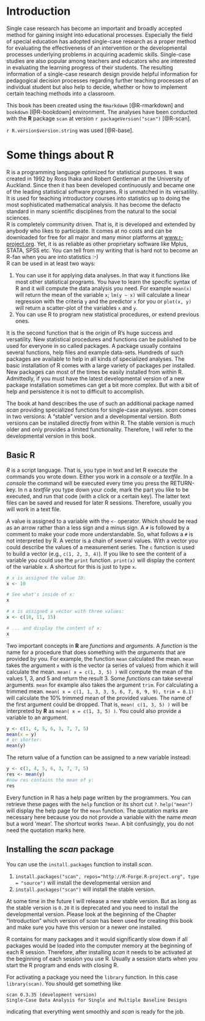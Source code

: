 
# Introduction

Single case research has become an important and broadly accepted method for gaining insight into educational processes. Especially the field of special education has adopted single-case research as a proper method for evaluating the effectiveness of an intervention or the developmental processes underlying problems in acquiring academic skills. Single-case studies are also popular among teachers and educators who are interested in evaluating the learning progress of their students. The resulting information of a single-case research design provide helpful information for pedagogical decision processes regarding further teaching processes of an individual student but also help to decide, whether or how to implement certain teaching methods into a classroom.

This book has been created using the `Rmarkdown` [@R-rmarkdown] and `bookdown` [@R-bookdown] environment.
The analyses have been conducted with the **R** package `scan` at version `r packageVersion("scan")` [@R-scan].

`r R.version$version.string` was used [@R-base].

# Some things about R

R is a programming language optimized for statistical purposes. It was created in 1992 by Ross Ihaka and Robert Gentleman at the University of Auckland. Since then it has been developed continuously and became one of the leading statistical software programs. R is unmatched in its versatility. It is used for teaching introductory courses into statistics up to doing the most sophisticated mathematical analysis. It has become the defacto standard in many scientific disciplines from the natural to the social sciences.  
R is completely community driven. That is, it is developed and extended by anybody who likes to participate. It comes at no costs and can be downloaded for free for all major and many minor platforms at [www.r-project.org](http://www.r-project.org). Yet, it is as reliable as other proprietary software like Mplus, STATA, SPSS etc. You can tell from my writing that is hard not to become an R-fan when you are into statistics :-)  
R can be used in at least two ways:

1. You can use it for applying data analyses. In that way it functions like most other statistical programs. You have to learn the specific syntax of R and it will compute the data analysis you need. For example `mean(x)` will return the mean of the variable `x`; `lm(y ~ x)` will calculate a linear regression with the criteria `y` and the predictor `x` for you or `plot(x, y)` will return a scatter-plot of the variables `x` and `y`.
2. You can use R to program new statistical procedures, or extend previous ones.

It is the second function that is the origin of R's huge success and versatility. New statistical procedures and functions can be published to be used for everyone in so called packages. A package usually contains several functions, help files and example data-sets. Hundreds of such packages are available to help in all kinds of specialized analyses. The basic installation of R comes with a large variety of packages per installed. New packages can most of the times be easily installed from within R. Admittedly, if you must have the latest developmental version of a new package installation sometimes can get a bit more complex. But with a bit of help and persistence it is not to difficult to accomplish.  

The book at hand describes the use of such an additional package named _scan_ providing specialized functions for single-case analyses. _scan_ comes in two versions: A "stable" version and a developmental version. Both versions can be installed directly from within R. The stable version is much older and only provides a limited functionality. Therefore, I will refer to the developmental version in this book.  

## Basic R

_R_ is a script language. That is, you type in text and let R execute the commands you wrote down. Either you work in a _console_ or a _textfile_. In a _console_ the command will be executed every time you press the RETURN-key. In n a _textfile_  you type down your code, mark the part you like to be executed, and run that code (with a click or a certain key). The latter text files can be saved and reused for later R sessions. Therefore, usually you will work in a text file.

A value is assigned to a variable with the `<-` operator. Which should be read as an arrow rather than a less sign and a minus sign.
A `#` is followed by a comment to make your code more understandable. So, what follows a `#` is not interpreted by R.
A vector is a chain of several values. With a vector you could describe the values of a measurement series. The `c` function is used to build a vector (e.g., `c(1, 2, 3, 4)`).
If you like to see the content of a variable you could use the `print` function. `print(x)` will display the content of the variable `x`. A shortcut for this is just to type `x`. 

```r
# x is assigned the value 10:
x <- 10

# See what's inside of x:
x

# x is assigned a vector with three values:
x <- c(10, 11, 15)

# ... and display the content of x:
x

```

Two important concepts in __R__ are _functions_ and _arguments_. A _function_ is the name for a procedure that does something with the _arguments_ that are provided by you.
For example, the function `mean` calculated the mean. `mean` takes the argument `x` with is the vector (a series of values) from which it will calculate the mean.
`mean( x = c(1, 3, 5) )` will compute the mean of the values 1, 3, and 5 and return the result 3.
Some _functions_ can take several arguments. `mean`  for example also takes the argument `trim`. For calculating a trimmed mean.
`mean( x = c(1, 1, 3, 3, 5, 6, 7, 8, 9, 9), trim = 0.1)` will calculate the 10% trimmed mean of the provided values. 
The name of the first argument could be dropped. That is, `mean( c(1, 3, 5) )` will be interpreted by __R__ as `mean( x = c(1, 3, 5) )`. You could also provide a variable to an argument.
```r
y <- c(1, 4, 5, 6, 3, 7, 7, 5)
mean(x = y)
# or shorter:
mean(y)
```

The return value of a function can be assigned to a new variable instead:

```r
y <- c(1, 4, 5, 6, 3, 7, 7, 5)
res <- mean(y)
#now res contains the mean of y:
res
```

Every function in R has a help page written by the programmers. You can retrieve these pages with the `help` function or its short cut `?`. `help("mean")` will display the help page for the `mean` function. The quotation marks are necessary here because you do not provide a variable with the name _mean_ but a word 'mean'. The shortcut works `?mean`. A bit confusingly, you do not need the quotation marks here.


## Installing the _scan_ package

You can use the `install.packages` function to install _scan_. 

1. `install.packages("scan", repos="http://R-Forge.R-project.org", type = "source")` will install the developmental version and
2. `install.packages("scan")` will install the stable version.

At some time in the future I will release a new stable version. But as long as the stable version is `0.20` it is deprecated and you need to install the developmental version. Please look at the beginning of the Chapter "Introduction" which version of _scan_ has been used for creating this book and make sure you have this version or a newer one installed.

R contains for many packages and it would significantly slow down if all packages would be loaded into the computer memory at the beginning of each R session. Therefore, after installing _scan_ it needs to be activated at the beginning of each session you use R. Usually a session starts when you start the R program and ends with closing R.

For activating a package you need the `library` function. In this case `library(scan)`. You should get something like
```
scan 0.3.35 (development version)
Single-Case Data Analysis for Single and Multiple Baseline Designs
```
indicating that everything went smoothly and _scan_ is ready for the job.






